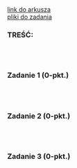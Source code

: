 <div className="box_link"><a className="link" href="">link do arkusza</a>
<br/>
<a className="link" href="" >pliki do zadania</a>
<br/>
</div>

### TREŚĆ:



<br/><br/>

### Zadanie 1   (0-pkt.)


<br/><br/>

### Zadanie 2   (0-pkt.)


<br/><br/>

### Zadanie 3   (0-pkt.)


<br/>
<br/>

### 

```

```